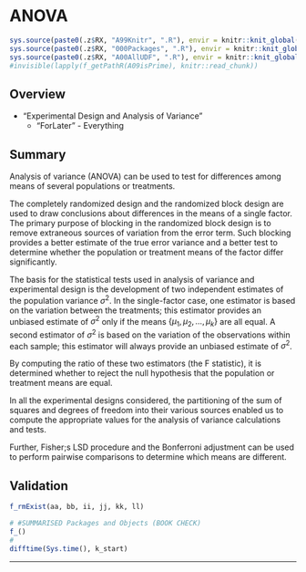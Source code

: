 # ANOVA {#c13}

```r
sys.source(paste0(.z$RX, "A99Knitr", ".R"), envir = knitr::knit_global())
sys.source(paste0(.z$RX, "000Packages", ".R"), envir = knitr::knit_global())
sys.source(paste0(.z$RX, "A00AllUDF", ".R"), envir = knitr::knit_global())
#invisible(lapply(f_getPathR(A09isPrime), knitr::read_chunk))
```

## Overview

- "Experimental Design and Analysis of Variance"
  - "ForLater" - Everything

## Summary

Analysis of variance (ANOVA) can be used to test for differences among means of several populations or treatments. 

The completely randomized design and the randomized block design are used to draw conclusions about differences in the means of a single factor. The primary purpose of blocking in the randomized block design is to remove extraneous sources of variation from the error term. Such blocking provides a better estimate of the true error variance and a better test to determine whether the population or treatment means of the factor differ significantly. 

The basis for the statistical tests used in analysis of variance and experimental design is the development of two independent estimates of the population variance ${\sigma}^2$. In the single-factor case, one estimator is based on the variation between the treatments; this estimator provides an unbiased estimate of ${\sigma}^2$ only if the means $\{{\mu}_1, {\mu}_2, \ldots, {\mu}_k\}$ are all equal. A second estimator of ${\sigma}^2$ is based on the variation of the observations within each sample; this estimator will always provide an unbiased estimate of ${\sigma}^2$. 

By computing the ratio of these two estimators (the F statistic), it is determined whether to reject the null hypothesis that the population or treatment means are equal.

In all the experimental designs considered, the partitioning of the sum of squares and degrees of freedom into their various sources enabled us to compute the appropriate values for the analysis of variance calculations and tests. 

Further, Fisher;s LSD procedure and the Bonferroni adjustment can be used to perform pairwise comparisons to determine which means are different.

## Validation {.unlisted .unnumbered .tabset .tabset-fade}

```r
f_rmExist(aa, bb, ii, jj, kk, ll)
```

```r
# #SUMMARISED Packages and Objects (BOOK CHECK)
f_()
#
difftime(Sys.time(), k_start)
```

****
